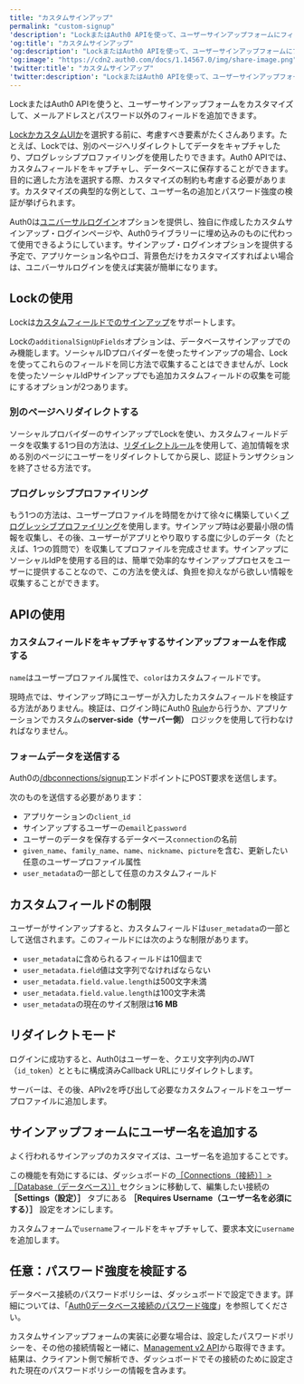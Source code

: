 ```yaml
---
title: "カスタムサインアップ"
permalink: "custom-signup"
'description': "LockまたはAuth0 APIを使って、ユーザーサインアップフォームにフィールドを追加する方法。"
'og:title': "カスタムサインアップ"
'og:description': "LockまたはAuth0 APIを使って、ユーザーサインアップフォームにフィールドを追加する方法。"
'og:image': "https://cdn2.auth0.com/docs/1.14567.0/img/share-image.png"
'twitter:title': "カスタムサインアップ"
'twitter:description': "LockまたはAuth0 APIを使って、ユーザーサインアップフォームにフィールドを追加する方法。"
---
```


LockまたはAuth0 APIを使うと、ユーザーサインアップフォームをカスタマイズして、メールアドレスとパスワード以外のフィールドを追加できます。

[LockかカスタムUIか](/ja-jp/customize/login-pages/classic-login/customize-with-lock-sdk)を選択する前に、考慮すべき要素がたくさんあります。たとえば、Lockでは、別のページへリダイレクトしてデータをキャプチャしたり、プログレッシブプロファイリングを使用したりできます。Auth0 APIでは、カスタムフィールドをキャプチャし、データベースに保存することができます。目的に適した方法を選択する際、カスタマイズの制約も考慮する必要があります。カスタマイズの典型的な例として、ユーザー名の追加とパスワード強度の検証が挙げられます。

<Card title="ユニバーサルログインの推奨">

Auth0は[ユニバーサルログイン](/ja-jp/authenticate/login/auth0-universal-login)オプションを提供し、独自に作成したカスタムサインアップ・ログインページや、Auth0ライブラリーに埋め込みのものに代わって使用できるようにしています。サインアップ・ログインオプションを提供する予定で、アプリケーション名やロゴ、背景色だけをカスタマイズすればよい場合は、ユニバーサルログインを使えば実装が簡単になります。

</Card>

## Lockの使用

Lockは[カスタムフィールドでのサインアップ](/ja-jp/libraries/lock/lock-configuration)をサポートします。

Lockの`additionalSignUpFields`オプションは、データベースサインアップでのみ機能します。ソーシャルIDプロバイダーを使ったサインアップの場合、Lockを使ってこれらのフィールドを同じ方法で収集することはできませんが、Lockを使ったソーシャル<Tooltip data-tooltip-id="react-containers-DefinitionTooltip-2" href="/ja-jp/glossary?term=idp" tip="IDプロバイダー（IdP）: デジタルIDを保存および管理するサービス。" cta="用語集の表示">IdP</Tooltip>サインアップでも追加カスタムフィールドの収集を可能にするオプションが2つあります。

### 別のページへリダイレクトする

ソーシャルプロバイダーのサインアップでLockを使い、カスタムフィールドデータを収集する1つ目の方法は、[リダイレクトルール](/ja-jp/customize/rules/redirect-users)を使用して、追加情報を求める別のページにユーザーをリダイレクトしてから戻し、認証トランザクションを終了させる方法です。

### プログレッシブプロファイリング

もう1つの方法は、ユーザープロファイルを時間をかけて徐々に構築していく[プログレッシブプロファイリング](/ja-jp/manage-users/user-accounts/user-profiles/progressive-profiling)を使用します。サインアップ時は必要最小限の情報を収集し、その後、ユーザーがアプリとやり取りする度に少しのデータ（たとえば、1つの質問で）を収集してプロファイルを完成させます。サインアップにソーシャルIdPを使用する目的は、簡単で効率的なサインアッププロセスをユーザーに提供することなので、この方法を使えば、負担を抑えながら欲しい情報を収集することができます。

## APIの使用

### カスタムフィールドをキャプチャするサインアップフォームを作成する

`name`はユーザープロファイル属性で、`color`はカスタムフィールドです。

現時点では、サインアップ時にユーザーが入力したカスタムフィールドを検証する方法がありません。検証は、ログイン時にAuth0 [Rule](/ja-jp/customize/rules)から行うか、アプリケーションでカスタムの**server-side（サーバー側）** ロジックを使用して行わなければなりません。

### フォームデータを送信する

Auth0の[/dbconnections/signup](/ja-jp/api/authentication/reference#signup)エンドポイントにPOST要求を送信します。

次のものを送信する必要があります：

* アプリケーションの`client_id`
* サインアップするユーザーの`email`と`password`
* ユーザーのデータを保存するデータベース`connection`の名前
* `given_name`、`family_name`、`name`、`nickname`、`picture`を含む、更新したい任意のユーザープロファイル属性
* `user_metadata`の一部として任意のカスタムフィールド

## カスタムフィールドの制限

ユーザーがサインアップすると、カスタムフィールドは`user_metadata`の一部として送信されます。このフィールドには次のような制限があります。

* `user_metadata`に含められるフィールドは10個まで
* `user_metadata.field`値は文字列でなければならない
* `user_metadata.field.value.length`は500文字未満
* `user_metadata.field.value.length`は100文字未満
* `user_metadata`の現在のサイズ制限は**16 MB**

## リダイレクトモード

ログインに成功すると、Auth0はユーザーを、クエリ文字列内の<Tooltip data-tooltip-id="react-containers-DefinitionTooltip-3" href="/ja-jp/glossary?term=json-web-token" tip="JSON Web Token（JWT）: 二者間のクレームを安全に表現するために使用される標準IDトークン形式（および多くの場合、アクセストークン形式）。" cta="用語集の表示">JWT</Tooltip>（`id_token`）とともに構成済みCallback URLにリダイレクトします。

サーバーは、その後、APIv2を呼び出して必要なカスタムフィールドをユーザープロファイルに追加します。

## サインアップフォームにユーザー名を追加する

よく行われるサインアップのカスタマイズは、ユーザー名を追加することです。

この機能を有効にするには、ダッシュボードの[［Connections（接続）］>［Database（データベース）］](https://manage.auth0.com/#/connections/database/)セクションに移動して、編集したい接続の **［Settings（設定）］** タブにある **［Requires Username（ユーザー名を必須にする）］** 設定をオンにします。

カスタムフォームで`username`フィールドをキャプチャして、要求本文に`username`を追加します。

## 任意：パスワード強度を検証する

データベース接続のパスワードポリシーは、ダッシュボードで設定できます。詳細については、「[Auth0データベース接続のパスワード強度](/ja-jp/connections/database/password-strength)」を参照してください。

カスタムサインアップフォームの実装に必要な場合は、設定したパスワードポリシーを、その他の接続情報と一緒に、[Management v2 API](/ja-jp/api/management/v2#!/Connections/get_connections_by_id)から取得できます。結果は、クライアント側で解析でき、ダッシュボードでその接続のために設定された現在のパスワードポリシーの情報を含みます。